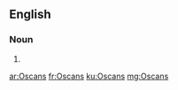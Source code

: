 ==English==

===Noun===
{{head|en|plural}}

# {{plural of|Oscan|lang=en}}

[[ar:Oscans]]
[[fr:Oscans]]
[[ku:Oscans]]
[[mg:Oscans]]